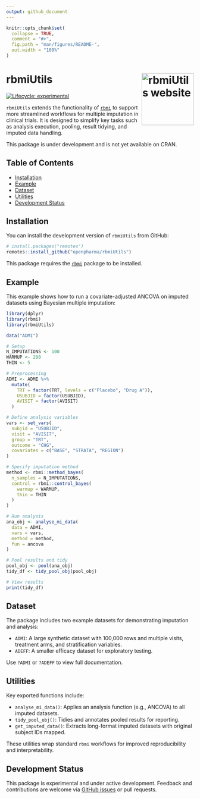 ```yaml
---
output: github_document
---
```


<!-- README.md is generated from README.Rmd. Please edit that file -->

```r
knitr::opts_chunk$set(
  collapse = TRUE,
  comment = "#>",
  fig.path = "man/figures/README-",
  out.width = "100%"
)
```

# rbmiUtils <a href="https://openpharma.github.io/rbmiUtils/"> <img src="man/figures/rbmiUtils.png" align="right" width="140px" alt="rbmiUtils website" /> </a>



<!-- badges: start -->

[![Lifecycle: experimental](https://img.shields.io/badge/lifecycle-experimental-orange.svg)](https://www.tidyverse.org/lifecycle/#experimental)

<!-- badges: end -->

`rbmiUtils` extends the functionality of [`rbmi`](https://github.com/insightsengineering/rbmi) to support more streamlined workflows for multiple imputation in clinical trials. It is designed to simplify key tasks such as analysis execution, pooling, result tidying, and imputed data handling.

This package is under development and is not yet available on CRAN.

## Table of Contents

* [Installation](#installation)
* [Example](#example)
* [Dataset](#dataset)
* [Utilities](#utilities)
* [Development Status](#development-status)

## Installation

You can install the development version of `rbmiUtils` from GitHub:

```r
# install.packages("remotes")
remotes::install_github("openpharma/rbmiUtils")
```

This package requires the [`rbmi`](https://github.com/insightsengineering/rbmi) package to be installed.

## Example

This example shows how to run a covariate-adjusted ANCOVA on imputed datasets using Bayesian multiple imputation:

```r
library(dplyr)
library(rbmi)
library(rbmiUtils)

data("ADMI")

# Setup
N_IMPUTATIONS <- 100
WARMUP <- 200
THIN <- 5

# Preprocessing
ADMI <- ADMI %>%
  mutate(
    TRT = factor(TRT, levels = c("Placebo", "Drug A")),
    USUBJID = factor(USUBJID),
    AVISIT = factor(AVISIT)
  )

# Define analysis variables
vars <- set_vars(
  subjid = "USUBJID",
  visit = "AVISIT",
  group = "TRT",
  outcome = "CHG",
  covariates = c("BASE", "STRATA", "REGION")
)

# Specify imputation method
method <- rbmi::method_bayes(
  n_samples = N_IMPUTATIONS,
  control = rbmi::control_bayes(
    warmup = WARMUP,
    thin = THIN
  )
)

# Run analysis
ana_obj <- analyse_mi_data(
  data = ADMI,
  vars = vars,
  method = method,
  fun = ancova
)

# Pool results and tidy
pool_obj <- pool(ana_obj)
tidy_df <- tidy_pool_obj(pool_obj)

# View results
print(tidy_df)
```

## Dataset

The package includes two example datasets for demonstrating imputation and analysis:

* `ADMI`: A large synthetic dataset with 100,000 rows and multiple visits, treatment arms, and stratification variables.
* `ADEFF`: A smaller efficacy dataset for exploratory testing.

Use `?ADMI` or `?ADEFF` to view full documentation.

## Utilities

Key exported functions include:

* `analyse_mi_data()`: Applies an analysis function (e.g., ANCOVA) to all imputed datasets.
* `tidy_pool_obj()`: Tidies and annotates pooled results for reporting.
* `get_imputed_data()`: Extracts long-format imputed datasets with original subject IDs mapped.

These utilities wrap standard `rbmi` workflows for improved reproducibility and interpretability.

## Development Status

This package is experimental and under active development. Feedback and contributions are welcome via [GitHub issues](https://github.com/openpharma/rbmiUtils/issues) or pull requests.
